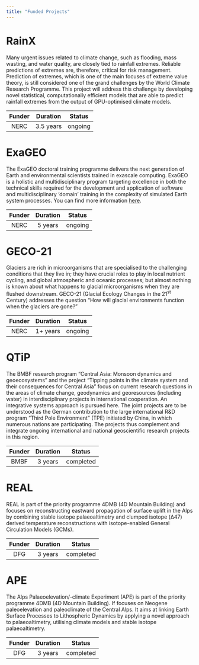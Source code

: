 ```yaml
---
title: "Funded Projects"
---
```


# RainX

Many urgent issues related to climate change, such as flooding, mass wasting, and water quality, are closely tied to rainfall extremes. Reliable predictions of extremes are, therefore, critical for risk management. Prediction of extremes, which is one of the main focuses of extreme value theory, is still considered one of the grand challenges by the World Climate Research Programme. This project will address this challenge by developing novel statistical, computationally efficient models that are able to predict rainfall extremes from the output of GPU-optimised climate models.

| Funder | Duration | Status |
| :--: | :--: | :--: |
| NERC | 3.5 years | ongoing |

# ExaGEO

The ExaGEO doctoral training programme delivers the next generation of Earth and environmental scientists trained in exascale computing. ExaGEO is a holistic and multidisciplinary program targeting excellence in both the technical skills required for the development and application of software and multidisciplinary ‘domain’ training in the complexity of simulated Earth system processes. You can find more information [here](https://www.exageo.org).

| Funder | Duration | Status |
| :--: | :--: | :--: |
| NERC | 5 years | ongoing |

# GECO-21

Glaciers are rich in microorganisms that are specialised to the challenging conditions that they live in; they have crucial roles to play in local nutrient cycling, and global atmospheric and oceanic processes; but almost nothing is known about what happens to glacial microorganisms when they are flushed downstream. GECO-21 (Glacial Ecology Changes in the 21<sup>st</sup> Century) addresses the question "How will glacial environments function when the glaciers are gone?"

| Funder | Duration | Status |
| :--: | :--: | :--: |
| NERC | 1+ years | ongoing |

# QTiP

The BMBF research program “Central Asia: Monsoon dynamics and geoecosystems” and the project “Tipping points in the climate system and their consequences for Central Asia” focus on current research questions in the areas of climate change, geodynamics and georesources (including water) in interdisciplinary projects in international cooperation. An integrative systems approach is pursued here. The joint projects are to be understood as the German contribution to the large international R&D program "Third Pole Environment" (TPE) initiated by China, in which numerous nations are participating. The projects thus complement and integrate ongoing international and national geoscientific research projects in this region.

| Funder | Duration | Status |
| :--: | :--: | :--: |
| BMBF | 3 years | completed |

# REAL

REAL is part of the priority programme 4DMB (4D Mountain Building) and focuses on reconstructing eastward propagation of surface uplift in the Alps by combining stable isotope palaeoaltimetry and clumped isotope (Δ47) derived temperature reconstructions with isotope-enabled General Circulation Models (GCMs).

| Funder | Duration | Status |
| :--: | :--: | :--: |
| DFG | 3 years | completed |

# APE

The Alps Palaeoelevation/-climate Experiment (APE) is part of the priority programme 4DMB (4D Mountain Building). If focuses on Neogene paleoelevation and paleoclimate of the Central Alps. It aims at linking Earth Surface Processes to Lithospheric Dynamics by applying a novel approach to palaeoaltimetry, utilising climate models and stable isotope palaeoaltimetry.

| Funder | Duration | Status |
| :--: | :--: | :--: |
| DFG | 3 years | completed |
